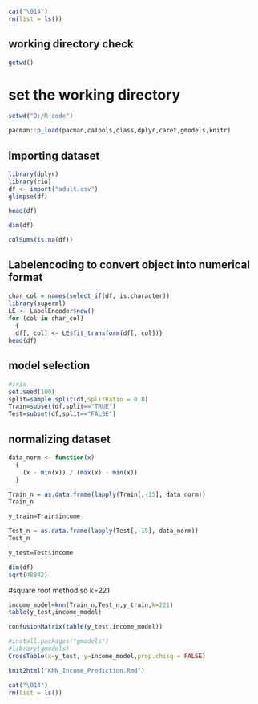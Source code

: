 
```{r}
cat("\014")
rm(list = ls())
```

## working directory check

```{r}
getwd()

```
# set the working directory

```{r}
setwd("D:/R-code")
```

```{r}
pacman::p_load(pacman,caTools,class,dplyr,caret,gmodels,knitr)
```
## importing dataset

```{r}
library(dplyr)
library(rio)
df <- import("adult.csv")
glimpse(df)
```

```{r}
head(df)
```

```{r}
dim(df)
```
```{r}
colSums(is.na(df))
```
## Labelencoding to convert object into numerical format
```{r}
char_col = names(select_if(df, is.character))
library(superml)
LE <- LabelEncoder$new()
for (col in char_col)
  {
  df[, col] <- LE$fit_transform(df[, col])}
head(df)
```


## model selection
```{r}
#iris
set.seed(100)
split=sample.split(df,SplitRatio = 0.8)
Train=subset(df,split=="TRUE")
Test=subset(df,split=="FALSE")

```

## normalizing dataset
```{r}
data_norm <- function(x) 
  {
    (x - min(x)) / (max(x) - min(x))
  }
```

```{r}
Train_n = as.data.frame(lapply(Train[,-15], data_norm))
Train_n
```

```{r}
y_train=Train$income
```


```{r}
Test_n = as.data.frame(lapply(Test[,-15], data_norm))
Test_n
```

```{r}
y_test=Test$income
```

```{r}
dim(df)
sqrt(48842)
```

#square root method so k=221
```{r}
income_model=knn(Train_n,Test_n,y_train,k=221)
table(y_test,income_model)
```

```{r}
confusionMatrix(table(y_test,income_model))

```
```{r}
#install.packages("gmodels")
#library(gmodels)
CrossTable(x=y_test, y=income_model,prop.chisq = FALSE)
```


```{r}
knit2html("KNN_Income_Prediction.Rmd")
```


```{r}
cat("\014")
rm(list = ls())
```

